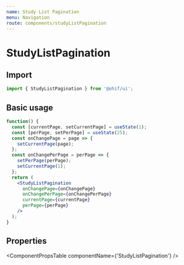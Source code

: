 ```yaml
---
name: Study List Pagination
menu: Navigation
route: components/studyListPagination
---
```




# StudyListPagination

## Import

```javascript
import { StudyListPagination } from '@ohif/ui';
```

## Basic usage

```jsx live
function() {
  const [currentPage, setCurrentPage] = useState(1);
  const [perPage, setPerPage] = useState(25);
  const onChangePage = page => {
    setCurrentPage(page);
  };
  const onChangePerPage = perPage => {
    setPerPage(perPage);
    setCurrentPage(1);
  };
  return (
    <StudyListPagination
      onChangePage={onChangePage}
      onChangePerPage={onChangePerPage}
      currentPage={currentPage}
      perPage={perPage}
    />
  );
}
```

## Properties

<ComponentPropsTable componentName={'StudyListPagination'} />
